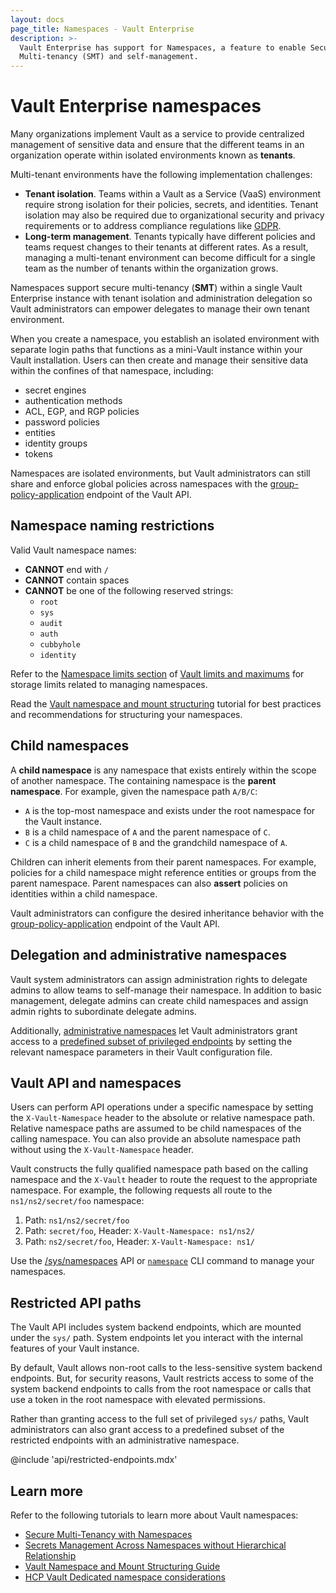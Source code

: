 ```yaml
---
layout: docs
page_title: Namespaces - Vault Enterprise
description: >-
  Vault Enterprise has support for Namespaces, a feature to enable Secure
  Multi-tenancy (SMT) and self-management.
---
```


# Vault Enterprise namespaces <EnterpriseAlert product=vault inline=true />

Many organizations implement Vault as a service to provide centralized
management of sensitive data and ensure that the different teams in an
organization operate within isolated environments known as **tenants**.

Multi-tenant environments have the following implementation challenges:

- **Tenant isolation**. Teams within a Vault as a Service (VaaS)
  environment require strong isolation for their policies, secrets, and
  identities. Tenant isolation may also be required due to organizational
  security and privacy requirements or to address compliance regulations like
  [GDPR](https://gdpr.eu).
- **Long-term management**. Tenants typically have different policies and teams
  request changes to their tenants at different rates. As a result, managing a
  multi-tenant environment can become difficult for a single team as the number
  of tenants within the organization grows.

Namespaces support secure multi-tenancy (**SMT**) within a single Vault
Enterprise instance with tenant isolation and administration delegation so Vault
administrators can empower delegates to manage their own tenant environment.

When you create a namespace, you establish an isolated environment with separate
login paths that functions as a mini-Vault instance within your Vault
installation. Users can then create and manage their sensitive data within the
confines of that namespace, including:

- secret engines
- authentication methods
- ACL, EGP, and RGP policies
- password policies
- entities
- identity groups
- tokens

<Tip>

  Namespaces are isolated environments, but Vault administrators can still share
  and enforce global policies across namespaces with the
  [group-policy-application](/vault/api-docs/system/config-group-policy-application)
  endpoint of the Vault API.

</Tip>

## Namespace naming restrictions

Valid Vault namespace names:

- **CANNOT** end with `/`
- **CANNOT** contain spaces
- **CANNOT** be one of the following reserved strings:
  - `root`
  - `sys`
  - `audit`
  - `auth`
  - `cubbyhole`
  - `identity`

Refer to the [Namespace limits section](/vault/docs/internals/limits#namespace-limits)
of [Vault limits and maximums](/vault/docs/internals/limits) for storage limits
related to managing namespaces.

<Tip title="Related reading">

  Read the
  [Vault namespace and mount structuring](/vault/tutorials/enterprise/namespace-structure)
  tutorial for best practices and recommendations for structuring your namespaces.

</Tip>

## Child namespaces

A **child namespace** is any namespace that exists entirely within the scope of
another namespace. The containing namespace is the **parent namespace**. For 
example, given the namespace path `A/B/C`:

- `A` is the top-most namespace and exists under the root namespace for the
  Vault instance.
- `B` is a child namespace of `A` and the parent namespace of `C`.
- `C` is a child namespace of `B` and the grandchild namespace of `A`.

Children can inherit elements from their parent namespaces. For example,
policies for a child namespace might reference entities or groups from the parent
namespace. Parent namespaces can also **assert** policies on identities within
a child namespace. 

Vault administrators can configure the desired inheritance behavior with the
[group-policy-application](/vault/api-docs/system/config-group-policy-application)
endpoint of the Vault API.
 
## Delegation and administrative namespaces

Vault system administrators can assign administration rights to delegate
admins to allow teams to self-manage their namespace. In addition to basic
management, delegate admins can create child namespaces and assign admin rights
to subordinate delegate admins.

Additionally,
[administrative namespaces](/vault/docs/enterprise/namespaces/create-admin-namespace)
let Vault administrators grant access to a
[predefined subset of privileged endpoints](#privileged-endpoints) by setting
the relevant namespace parameters in their Vault configuration file.

## Vault API and namespaces

Users can perform API operations under a specific namespace by setting the
`X-Vault-Namespace` header to the absolute or relative namespace path. Relative
namespace paths are assumed to be child namespaces of the calling namespace.
You can also provide an absolute namespace path without using the
`X-Vault-Namespace` header.

Vault constructs the fully qualified namespace path based on the calling
namespace and the `X-Vault` header to route the request to the
appropriate namespace. For example, the following requests all route to the
`ns1/ns2/secret/foo` namespace:

1. Path: `ns1/ns2/secret/foo`
2. Path: `secret/foo`, Header: `X-Vault-Namespace: ns1/ns2/`
3. Path: `ns2/secret/foo`, Header: `X-Vault-Namespace: ns1/`

<Tip title="Vault Enterprise has a namespaces API">

  Use the [/sys/namespaces](/vault/api-docs/system/namespaces) API or
  [`namespace`](/vault/docs/commands/namespace) CLI command to manage
  your namespaces.

</Tip>

## Restricted API paths

The Vault API includes system backend endpoints, which are mounted under the
`sys/` path. System endpoints let you interact with the internal features of
your Vault instance.

By default, Vault allows non-root calls to the less-sensitive system backend
endpoints. But, for security reasons, Vault restricts access to some of the
system backend endpoints to calls from the root namespace or calls that use a
token in the root namespace with elevated permissions.

Rather than granting access to the full set of  privileged `sys/` paths, Vault
administrators can also grant access to a predefined subset of the restricted
endpoints with an administrative namespace.

@include 'api/restricted-endpoints.mdx'

## Learn more

Refer to the following tutorials to learn more about Vault namespaces:

- [Secure Multi-Tenancy with Namespaces](/vault/tutorials/enterprise/namespaces)
- [Secrets Management Across Namespaces without Hierarchical
  Relationship](/vault/tutorials/enterprise/namespaces-secrets-sharing)
- [Vault Namespace and Mount Structuring
  Guide](/vault/tutorials/enterprise/namespace-structure)
- [HCP Vault Dedicated namespace
  considerations](/vault/tutorials/cloud-ops/hcp-vault-namespace-considerations)

